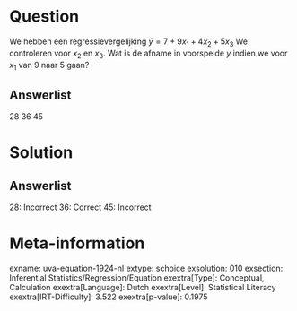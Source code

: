 Question
========

We hebben een regressievergelijking $\hat{y} = 7 + 9x_{1} +
4x_{2} + 5x_{3}$ We controleren voor *x*~2~ en *x*~3~. Wat is de
afname in voorspelde *y* indien we voor *x*~1~ van 9 naar 5 gaan?

Answerlist
----------

28
36
45

Solution
========

Answerlist
----------

28: Incorrect
36: Correct
45: Incorrect

Meta-information
================
exname: uva-equation-1924-nl
extype: schoice
exsolution: 010
exsection: Inferential Statistics/Regression/Equation
exextra[Type]: Conceptual, Calculation
exextra[Language]: Dutch
exextra[Level]: Statistical Literacy
exextra[IRT-Difficulty]: 3.522
exextra[p-value]: 0.1975
